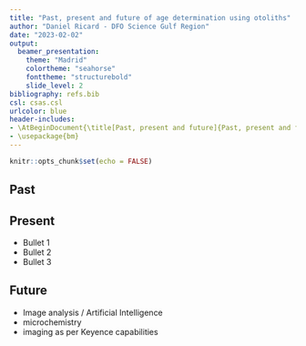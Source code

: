 ```yaml
---
title: "Past, present and future of age determination using otoliths"
author: "Daniel Ricard - DFO Science Gulf Region"
date: "2023-02-02"
output: 
  beamer_presentation:
    theme: "Madrid"
    colortheme: "seahorse"
    fonttheme: "structurebold"
    slide_level: 2
bibliography: refs.bib
csl: csas.csl
urlcolor: blue
header-includes:
- \AtBeginDocument{\title[Past, present and future]{Past, present and future of age determination using otoliths}}
- \usepackage{bm}
---
```


```r
knitr::opts_chunk$set(echo = FALSE)
```

## Past


## Present

- Bullet 1
- Bullet 2
- Bullet 3

## Future

- Image analysis / Artificial Intelligence 
- microchemistry
- imaging as per Keyence capabilities

